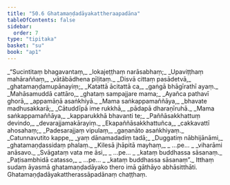 ```yaml
---
title: "50.6 Ghatamaṇḍadāyakattheraapadāna"
tableOfContents: false
sidebar:
  order: 7
type: "tipitaka"
basket: "su"
book: "ap1"
---
```



<DynamicBreadcrumb />

<Division number="41" book="ap1">

<Paragraph number="6480" type="verses" book="ap1">
_“Sucintitaṃ bhagavantaṃ,_  
_lokajeṭṭhaṃ narāsabhaṃ;_  
_Upaviṭṭhaṃ mahāraññaṃ,_  
_vātābādhena pīḷitaṃ._  

</Paragraph>

</Division>
<Division number="42" book="ap1">

<Paragraph number="6481" type="verses" book="ap1">
_Disvā cittaṃ pasādetvā,_  
_ghatamaṇḍamupānayiṃ;_  
_Katattā ācitattā ca,_  
_gaṅgā bhāgīrathī ayaṃ._  

</Paragraph>

</Division>
<Division number="43" book="ap1">

<Paragraph number="6482" type="verses" book="ap1">
_Mahāsamuddā cattāro,_  
_ghataṃ sampajjare mama;_  
_Ayañca pathavī ghorā,_  
_appamāṇā asaṅkhiyā._  

</Paragraph>

</Division>
<Division number="44" book="ap1">

<Paragraph number="6483" type="verses" book="ap1">
_Mama saṅkappamaññāya,_  
_bhavate madhusakkarā;_  
_Cātuddīpā ime rukkhā,_  
_pādapā dharaṇīruhā._  

</Paragraph>

</Division>
<Division number="45" book="ap1">

<Paragraph number="6484" type="verses" book="ap1">
_Mama saṅkappamaññāya,_  
_kapparukkhā bhavanti te;_  
_Paññāsakkhattuṃ devindo,_  
_devarajjamakārayiṃ._  

</Paragraph>

</Division>
<Division number="46" book="ap1">

<Paragraph number="6485" type="verses" book="ap1">
_Ekapaññāsakkhattuñca,_  
_cakkavattī ahosahaṃ;_  
_Padesarajjaṃ vipulaṃ,_  
_gaṇanāto asaṅkhiyaṃ._  

</Paragraph>

</Division>
<Division number="47" book="ap1">

<Paragraph number="6486" type="verses" book="ap1">
_Catunnavutito kappe,_  
_yaṃ dānamadadiṃ tadā;_  
_Duggatiṃ nābhijānāmi,_  
_ghatamaṇḍassidaṃ phalaṃ._  

</Paragraph>

</Division>
<Division number="48" book="ap1">

<Paragraph number="6487" type="verses" book="ap1">
_Kilesā jhāpitā mayhaṃ,_  
_ …pe… _  
_viharāmi anāsavo._  

</Paragraph>

</Division>
<Division number="49" book="ap1">

<Paragraph number="6488" type="verses" book="ap1">
_Svāgataṃ vata me āsi,_  
_ …pe… _  
_kataṃ buddhassa sāsanaṃ._  

</Paragraph>

</Division>
<Division number="50" book="ap1">

<Paragraph number="6489" type="verses" book="ap1">
_Paṭisambhidā catasso,_  
_ …pe… _  
_kataṃ buddhassa sāsanaṃ”._  

</Paragraph>

<Paragraph number="6490" book="ap1">
Itthaṃ sudaṃ āyasmā ghatamaṇḍadāyako thero imā gāthāyo abhāsitthāti.

</Paragraph>
</Division>

<Paragraph number="6491" type="center" book="ap1">
Ghatamaṇḍadāyakattherassāpadānaṃ chaṭṭhaṃ.
</Paragraph>